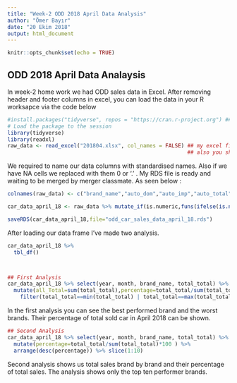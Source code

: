---
title: "Week-2 ODD 2018 April Data Analysis"
author: "Ömer Bayır"
date: "20 Ekim 2018"
output: html_document
---

```{r setup, include=FALSE}
knitr::opts_chunk$set(echo = TRUE)
```

## ODD 2018 April Data Analaysis
In week-2 home work we had ODD sales data in Excel. After removing header and footer columns in excel, 
you can load the data in your R worksapce via the code below 

```{r cars}
#install.packages("tidyverse", repos = "https://cran.r-project.org") ##if installed it is not essential
# Load the package to the session
library(tidyverse)
library(readxl)
raw_data <- read_excel("201804.xlsx", col_names = FALSE) ## my excel file name is 201804.xlsx
                                                         ## also you should check your working directory


```
We required to name our data columns with standardised names. Also if we have NA cells we replaced with them 0 or '.' .
My RDS file is ready and  waiting to be merged by merger classmate. 
As seen below :

```{r cars2}
colnames(raw_data) <- c("brand_name","auto_dom","auto_imp","auto_total","comm_dom","comm_imp","comm_total","total_dom","total_imp","total_total")

car_data_april_18 <- raw_data %>% mutate_if(is.numeric,funs(ifelse(is.na(.),0,.))) %>% mutate(year=2018,month=4)

saveRDS(car_data_april_18,file="odd_car_sales_data_april_18.rds")

```
After loading our data frame I've made two analysis. 

```{r cars3}
car_data_april_18 %>%
  tbl_df()



## First Analysis
car_data_april_18 %>% select(year, month, brand_name, total_total) %>% 
  mutate(all_Total=sum(total_total),percentage=total_total/sum(total_total)*100 ) %>%  
    filter(total_total==min(total_total) | total_total==max(total_total))  
```
  
In the first analysis you can see the best performed brand and the worst brands. Their percentage of total sold car in April 2018 can be shown.   

```{r cars4}
## Second Analysis
car_data_april_18 %>% select(year, month, brand_name, total_total) %>% 
  mutate(percentage=total_total/sum(total_total)*100 ) %>%  
  arrange(desc(percentage)) %>% slice(1:10)
```
  
Second analysis shows us total sales brand by brand and their percentage of total sales. The analysis shows only the top ten performer brands.